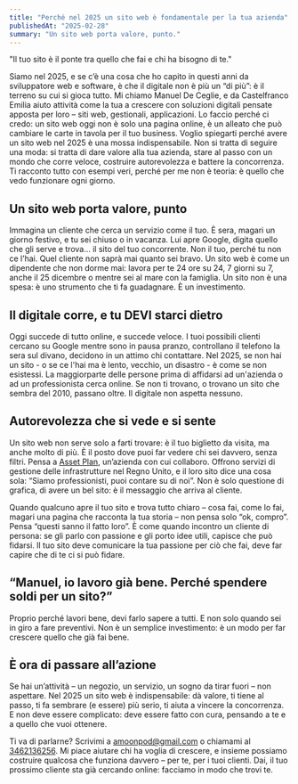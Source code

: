 ```yaml
---
title: "Perché nel 2025 un sito web è fondamentale per la tua azienda"
publishedAt: "2025-02-28"
summary: "Un sito web porta valore, punto."
---
```


"Il tuo sito è il ponte tra quello che fai e chi ha bisogno di te."

Siamo nel 2025, e se c’è una cosa che ho capito in questi anni da sviluppatore web e software, è che il digitale non è più un “di più”: è il terreno su cui si gioca tutto. Mi chiamo Manuel De Ceglie, e da Castelfranco Emilia aiuto attività come la tua a crescere con soluzioni digitali pensate apposta per loro – siti web, gestionali, applicazioni. Lo faccio perché ci credo: un sito web oggi non è solo una pagina online, è un alleato che può cambiare le carte in tavola per il tuo business.
Voglio spiegarti perché avere un sito web nel 2025 è una mossa indispensabile. Non si tratta di seguire una moda: si tratta di dare valore alla tua azienda, stare al passo con un mondo che corre veloce, costruire autorevolezza e battere la concorrenza. Ti racconto tutto con esempi veri, perché per me non è teoria: è quello che vedo funzionare ogni giorno.

## Un sito web porta valore, punto

Immagina un cliente che cerca un servizio come il tuo. È sera, magari un giorno festivo, e tu sei chiuso o in vacanza.
Lui apre Google, digita quello che gli serve e trova… il sito del tuo concorrente. Non il tuo, perché tu non ce l’hai. Quel cliente non saprà mai quanto sei bravo. Un sito web è come un dipendente che non dorme mai: lavora per te 24 ore su 24, 7 giorni su 7, anche il 25 dicembre o mentre sei al mare con la famiglia.
Un sito non è una spesa: è uno strumento che ti fa guadagnare. È un investimento.

## Il digitale corre, e tu DEVI starci dietro

Oggi succede di tutto online, e succede veloce. I tuoi possibili clienti cercano su Google mentre sono in pausa pranzo,
controllano il telefono la sera sul divano, decidono in un attimo chi contattare. Nel 2025, se non hai un sito - o se ce l'hai ma
è lento, vecchio, un disastro - è come se non esistessi. La maggiorparte delle persone prima di affidarsi ad un'azienda o ad un professionista cerca online.
Se non ti trovano, o trovano un sito che sembra del 2010, passano oltre.
Il digitale non aspetta nessuno.

## Autorevolezza che si vede e si sente

Un sito web non serve solo a farti trovare: è il tuo biglietto da visita, ma anche molto di più.
È il posto dove puoi far vedere chi sei davvero, senza filtri. Pensa a [Asset Plan](https://www.assetplan.co.uk), un’azienda con cui collaboro.
Offrono servizi di gestione delle infrastrutture nel Regno Unito, e il loro sito dice una cosa sola: “Siamo professionisti, puoi contare su di noi”.
Non è solo questione di grafica, di avere un bel sito: è il messaggio che arriva al cliente.

Quando qualcuno apre il tuo sito e trova tutto chiaro – cosa fai, come lo fai, magari una pagina che racconta la tua storia – non pensa solo “ok, compro”.
Pensa “questi sanno il fatto loro”.
È come quando incontro un cliente di persona: se gli parlo con passione e gli porto idee utili, capisce che può fidarsi.
Il tuo sito deve comunicare la tua passione per ciò che fai, deve far capire che di te ci si può fidare.

## “Manuel, io lavoro già bene. Perché spendere soldi per un sito?”

Proprio perché lavori bene, devi farlo sapere a tutti. E non solo quando sei in giro a fare preventivi.
Non è un semplice investimento: è un modo per far crescere quello che già fai bene.

## È ora di passare all’azione

Se hai un’attività – un negozio, un servizio, un sogno da tirar fuori – non aspettare.
Nel 2025 un sito web è indispensabile: dà valore, ti tiene al passo, ti fa sembrare (e essere) più serio, ti aiuta a vincere la concorrenza.
E non deve essere complicato: deve essere fatto con cura, pensando a te e a quello che vuoi ottenere.

Ti va di parlarne? Scrivimi a [amoonpod@gmail.com](mailto:amoonpod@gmail.com) o chiamami al [3462136256](tel:3462136256).
Mi piace aiutare chi ha voglia di crescere, e insieme possiamo costruire qualcosa che funziona davvero – per te, per i tuoi clienti.
Dai, il tuo prossimo cliente sta già cercando online: facciamo in modo che trovi te.
